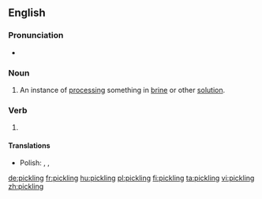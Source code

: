 ==English==

===Pronunciation===
* {{IPA|/ˈpɪk.lɪŋ/|lang=en}}

===Noun===
{{en-noun}}

# An instance of [[processing]] something in [[brine]] or other [[solution]].

===Verb===
{{head|en}}

# {{present participle of|pickle|lang=en}}

====Translations====
{{trans-top|present participle of pickle}}
* Polish: {{t+|pl|kiszenie|n}}, {{t|pl|marynowanie|n}}, {{t|pl|peklowanie|n}}
{{trans-mid}}
{{trans-bottom}}

[[de:pickling]]
[[fr:pickling]]
[[hu:pickling]]
[[pl:pickling]]
[[fi:pickling]]
[[ta:pickling]]
[[vi:pickling]]
[[zh:pickling]]